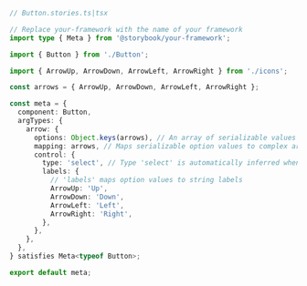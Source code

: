 ```ts
// Button.stories.ts|tsx

// Replace your-framework with the name of your framework
import type { Meta } from '@storybook/your-framework';

import { Button } from './Button';

import { ArrowUp, ArrowDown, ArrowLeft, ArrowRight } from './icons';

const arrows = { ArrowUp, ArrowDown, ArrowLeft, ArrowRight };

const meta = {
  component: Button,
  argTypes: {
    arrow: {
      options: Object.keys(arrows), // An array of serializable values
      mapping: arrows, // Maps serializable option values to complex arg values
      control: {
        type: 'select', // Type 'select' is automatically inferred when 'options' is defined
        labels: {
          // 'labels' maps option values to string labels
          ArrowUp: 'Up',
          ArrowDown: 'Down',
          ArrowLeft: 'Left',
          ArrowRight: 'Right',
        },
      },
    },
  },
} satisfies Meta<typeof Button>;

export default meta;
```
